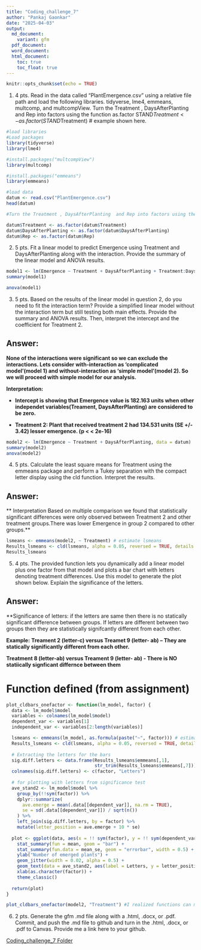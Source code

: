 ```yaml
---
title: "Coding_challenge_7"
author: "Pankaj Gaonkar"
date: "2025-04-03"
output:
  md_document:
    variant: gfm
  pdf_document:
  word_document:
  html_document:
    toc: true
    toc_float: true
---
```


```r
knitr::opts_chunk$set(echo = TRUE)
```

1.	4 pts. Read in the data called “PlantEmergence.csv” using a relative file path and load the following libraries. tidyverse, lme4, emmeans, multcomp, and multcompView. Turn the Treatment , DaysAfterPlanting  and Rep into factors using the function as.factor
STAND$Treatment <- as.factor(STAND$Treatment) # example shown here. 

```r
#load libraries
#Load packages
library(tidyverse)
library(lme4)

#install.packages("multcompView")
library(multcomp)

#install.packages("emmeans")
library(emmeans)
```



```r
#load data
datum <- read.csv("PlantEmergence.csv")
head(datum)

```

```r
#Turn the Treatment , DaysAfterPlanting  and Rep into factors using the function as.factor

datum$Treatment <- as.factor(datum$Treatment)
datum$DaysAfterPlanting <- as.factor(datum$DaysAfterPlanting)
datum$Rep <- as.factor(datum$Rep)


```



2.	5 pts. Fit a linear model to predict Emergence using Treatment and DaysAfterPlanting along with the interaction. Provide the summary of the linear model and ANOVA results. 

```r
model1 <- lm(Emergence ~ Treatment + DaysAfterPlanting + Treatment:DaysAfterPlanting, data = datum)
summary(model1)

anova(model1)


```


3.	5 pts. Based on the results of the linear model in question 2, do you need to fit the interaction term? Provide a simplified linear model without the interaction term but still testing both main effects. Provide the summary and ANOVA results. Then, interpret the intercept and the coefficient for Treatment 2.

## Answer:
**None of the interactions were significant so we can exclude the interactions. Lets consider with-interaction as 'complicated model'(model 1) and without-interaction as 'simple model'(model 2). So we will proceed with simple model for our analysis.**

**Interpretation:**

- **Intercept is showing that Emergence value is 182.163 units when other independet variables(Treament, DaysAfterPlanting) are considered to be zero.**

- **Treatment 2: Plant that received treatment 2 had 134.531 units (SE +/- 3.42) lesser emergence. (p < < 2e-16)**



```r

model2 <- lm(Emergence ~ Treatment + DaysAfterPlanting, data = datum)
summary(model2)
anova(model2)

```


4.	5 pts. Calculate the least square means for Treatment using the emmeans package and perform a Tukey separation with the compact letter display using the cld function. Interpret the results.


## Answer:

** Interpretation **
**Based on multiple comparison we found that statistically significant differences were only observed between Treatment 2 and other treatment groups.There was lower Emergence in group 2 compared to other groups.**


```r

lsmeans <- emmeans(model2, ~ Treatment) # estimate lsmeans
Results_lsmeans <- cld(lsmeans, alpha = 0.05, reversed = TRUE, details = TRUE) 
Results_lsmeans

```




5.	4 pts. The provided function lets you dynamically add a linear model plus one factor from that model and plots a bar chart with letters denoting treatment differences. Use this model to generate the plot shown below. Explain the significance of the letters. 


## Answer:
**Significance of letters: if the letters are same then there is no statically significant difference between groups. If letters are different between two groups then they are statistically signifcantly different from each other.

**Example:**
**Treament 2 (letter-c) versus Treamet 9 (letter- ab) -- They are statically significantly different from each other.**

**Treatment 8 (letter-ab) versus Treament 9 (letter- ab) - There is NO statiically signficant differnce between them**

# Function defined (from assignment)

```r
plot_cldbars_onefactor <- function(lm_model, factor) {
  data <- lm_model$model
  variables <- colnames(lm_model$model)
  dependent_var <- variables[1]
  independent_var <- variables[2:length(variables)]

  lsmeans <- emmeans(lm_model, as.formula(paste("~", factor))) # estimate lsmeans 
  Results_lsmeans <- cld(lsmeans, alpha = 0.05, reversed = TRUE, details = TRUE, Letters = letters) # contrast with Tukey adjustment by default.
  
  # Extracting the letters for the bars
  sig.diff.letters <- data.frame(Results_lsmeans$emmeans[,1], 
                                 str_trim(Results_lsmeans$emmeans[,7]))
  colnames(sig.diff.letters) <- c(factor, "Letters")
  
  # for plotting with letters from significance test
  ave_stand2 <- lm_model$model %>%
    group_by(!!sym(factor)) %>%
    dplyr::summarize(
      ave.emerge = mean(.data[[dependent_var]], na.rm = TRUE),
      se = sd(.data[[dependent_var]]) / sqrt(n())
    ) %>%
    left_join(sig.diff.letters, by = factor) %>%
    mutate(letter_position = ave.emerge + 10 * se)
  
  plot <- ggplot(data, aes(x = !! sym(factor), y = !! sym(dependent_var))) + 
    stat_summary(fun = mean, geom = "bar") +
    stat_summary(fun.data = mean_se, geom = "errorbar", width = 0.5) +
    ylab("Number of emerged plants") + 
    geom_jitter(width = 0.02, alpha = 0.5) +
    geom_text(data = ave_stand2, aes(label = Letters, y = letter_position), size = 5) +
    xlab(as.character(factor)) +
    theme_classic()
  
  return(plot)
}

```




```r

plot_cldbars_onefactor(model2, "Treatment") #I realized functions can make life easier

```




6.	2 pts. Generate the gfm .md file along with a .html, .docx, or .pdf. Commit, and push the .md file to github and turn in the .html, .docx, or .pdf to Canvas. Provide me a link here to your github.

[Coding_challenge_7 Folder](https://github.com/ppg0001/PLPA_Assignment/tree/main/Coding_challenge_7)



